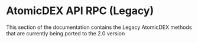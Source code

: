 
# AtomicDEX API RPC (Legacy)

This section of the documentation contains the Legacy AtomicDEX methods that are currently being ported to the 2.0 version

<TocForIndex />

